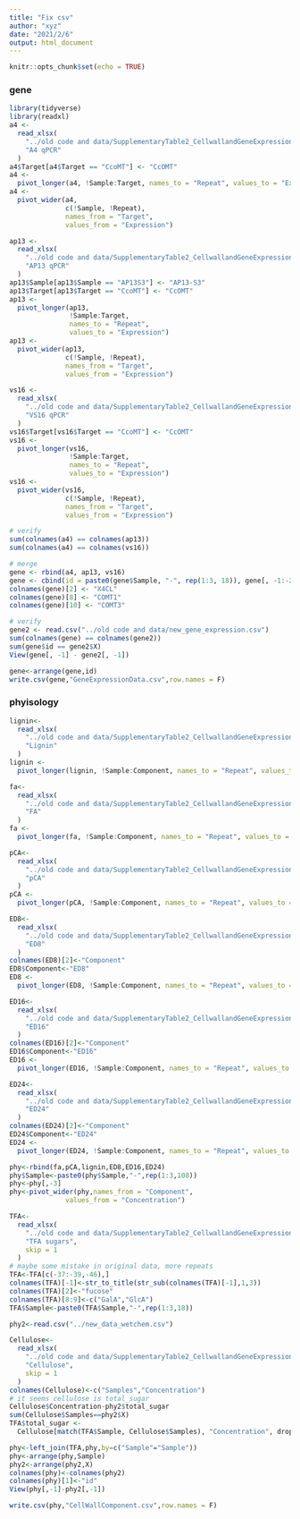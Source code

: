 ```yaml
---
title: "Fix csv"
author: "xyz"
date: "2021/2/6"
output: html_document
---
```


```r
knitr::opts_chunk$set(echo = TRUE)
```

### gene

```r
library(tidyverse)
library(readxl)
a4 <-
  read_xlsx(
    "../old code and data/SupplementaryTable2_CellwallandGeneExpressionData.xlsx",
    "A4 qPCR"
  )
a4$Target[a4$Target == "CcoMT"] <- "CcOMT"
a4 <-
  pivot_longer(a4, !Sample:Target, names_to = "Repeat", values_to = "Expression")
a4 <-
  pivot_wider(a4,
              c(!Sample, !Repeat),
              names_from = "Target",
              values_from = "Expression")

ap13 <-
  read_xlsx(
    "../old code and data/SupplementaryTable2_CellwallandGeneExpressionData.xlsx",
    "AP13 qPCR"
  )
ap13$Sample[ap13$Sample == "AP13S3"] <- "AP13-S3"
ap13$Target[ap13$Target == "CcoMT"] <- "CcOMT"
ap13 <-
  pivot_longer(ap13,
               !Sample:Target,
               names_to = "Repeat",
               values_to = "Expression")
ap13 <-
  pivot_wider(ap13,
              c(!Sample, !Repeat),
              names_from = "Target",
              values_from = "Expression")

vs16 <-
  read_xlsx(
    "../old code and data/SupplementaryTable2_CellwallandGeneExpressionData.xlsx",
    "VS16 qPCR"
  )
vs16$Target[vs16$Target == "CcoMT"] <- "CcOMT"
vs16 <-
  pivot_longer(vs16,
               !Sample:Target,
               names_to = "Repeat",
               values_to = "Expression")
vs16 <-
  pivot_wider(vs16,
              c(!Sample, !Repeat),
              names_from = "Target",
              values_from = "Expression")

# verify
sum(colnames(a4) == colnames(ap13))
sum(colnames(a4) == colnames(vs16))

# merge
gene <- rbind(a4, ap13, vs16)
gene <- cbind(id = paste0(gene$Sample, "-", rep(1:3, 18)), gene[, -1:-2])
colnames(gene)[2] <- "X4CL"
colnames(gene)[8] <- "COMT1"
colnames(gene)[10] <- "COMT3"

# verify
gene2 <- read.csv("../old code and data/new_gene_expression.csv")
sum(colnames(gene) == colnames(gene2))
sum(gene$id == gene2$X)
View(gene[, -1] - gene2[, -1])

gene<-arrange(gene,id)
write.csv(gene,"GeneExpressionData.csv",row.names = F)
```

### phyisology

```r
lignin<-
  read_xlsx(
    "../old code and data/SupplementaryTable2_CellwallandGeneExpressionData.xlsx",
    "Lignin"
  )
lignin <-
  pivot_longer(lignin, !Sample:Component, names_to = "Repeat", values_to = "Concentration")

fa<-
  read_xlsx(
    "../old code and data/SupplementaryTable2_CellwallandGeneExpressionData.xlsx",
    "FA"
  )
fa <-
  pivot_longer(fa, !Sample:Component, names_to = "Repeat", values_to = "Concentration")

pCA<-
  read_xlsx(
    "../old code and data/SupplementaryTable2_CellwallandGeneExpressionData.xlsx",
    "pCA"
  )
pCA <-
  pivot_longer(pCA, !Sample:Component, names_to = "Repeat", values_to = "Concentration")

ED8<-
  read_xlsx(
    "../old code and data/SupplementaryTable2_CellwallandGeneExpressionData.xlsx",
    "ED8"
  )
colnames(ED8)[2]<-"Component"
ED8$Component<-"ED8"
ED8 <-
  pivot_longer(ED8, !Sample:Component, names_to = "Repeat", values_to = "Concentration")

ED16<-
  read_xlsx(
    "../old code and data/SupplementaryTable2_CellwallandGeneExpressionData.xlsx",
    "ED16"
  )
colnames(ED16)[2]<-"Component"
ED16$Component<-"ED16"
ED16 <-
  pivot_longer(ED16, !Sample:Component, names_to = "Repeat", values_to = "Concentration")

ED24<-
  read_xlsx(
    "../old code and data/SupplementaryTable2_CellwallandGeneExpressionData.xlsx",
    "ED24"
  )
colnames(ED24)[2]<-"Component"
ED24$Component<-"ED24"
ED24 <-
  pivot_longer(ED24, !Sample:Component, names_to = "Repeat", values_to = "Concentration")

phy<-rbind(fa,pCA,lignin,ED8,ED16,ED24)
phy$Sample<-paste0(phy$Sample,"-",rep(1:3,108))
phy<-phy[,-3]
phy<-pivot_wider(phy,names_from = "Component",
              values_from = "Concentration")

TFA<-
  read_xlsx(
    "../old code and data/SupplementaryTable2_CellwallandGeneExpressionData.xlsx",
    "TFA sugars",
    skip = 1
  )
# maybe some mistake in original data, more repeats
TFA<-TFA[c(-37:-39,-46),]
colnames(TFA)[-1]<-str_to_title(str_sub(colnames(TFA)[-1],1,3))
colnames(TFA)[2]<-"fucose"
colnames(TFA)[8:9]<-c("GalA","GlcA")
TFA$Sample<-paste0(TFA$Sample,"-",rep(1:3,18))

phy2<-read.csv("../new_data_wetchem.csv")

Cellulose<-
  read_xlsx(
    "../old code and data/SupplementaryTable2_CellwallandGeneExpressionData.xlsx",
    "Cellulose",
    skip = 1
  )
colnames(Cellulose)<-c("Samples","Concentration")
# it seems cellulose is total_sugar
Cellulose$Concentration-phy2$total_sugar
sum(Cellulose$Samples==phy2$X)
TFA$total_sugar <-
  Cellulose[match(TFA$Sample, Cellulose$Samples), "Concentration", drop = T]

phy<-left_join(TFA,phy,by=c("Sample"="Sample"))
phy<-arrange(phy,Sample)
phy2<-arrange(phy2,X)
colnames(phy)<-colnames(phy2)
colnames(phy)[1]<-"id"
View(phy[,-1]-phy2[,-1])

write.csv(phy,"CellWallComponent.csv",row.names = F)
```






